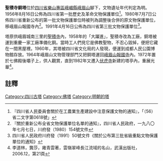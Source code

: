 {{msg:四川省文物保護單位
|名稱 = 聖積寺銅塔
|編號 = 24
|圖片 = 聖積寺華嚴銅塔.jpg
|級別 = S01
|分類 = 
|時代 = [[明代|明代]]
|地点 = [[四川省|四川省]][[樂山專區|樂山專區]][[峨嵋縣|峨嵋縣]][[峨眉山|峨眉山]]腳下
|坐標 =
|登錄 = 1956年8月16日
}}
{{msg:四川省文物保護單位
|名稱 = 聖積寺
|編號 = 調整後合併2
|圖片 = 
|級別 = S1
|分類 = 
|時代 = [[明代|明代]]
|地点 = [[四川省|四川省]][[峨嵋縣|峨嵋縣]]
|坐標 =
|登錄 = 1980年7月7日
}}
{{msg:四川省文物保護單位
|名稱 = 聖積寺銅塔
|編號 = 130
|圖片 = 
|級別 = S3
|分類 = 
|時代 = [[元代|元代]]
|地点 = [[四川省|四川省]][[峨眉山|峨眉山]][[伏虎寺|伏虎寺]]
|坐標 =
|登錄 = 1991年4月16日
}}
{{msg:四川省文物保護單位
|名稱 = 峨眉山古建築群-聖積寺銅塔
|編號 = 合并-43
|圖片 = 
|級別 = 106
|分類 = 古建筑
|時代 = 明至清
|地点 = [[四川省|四川省]][[峨眉山市|峨眉山市]]
|坐標 =
|登錄 = 2006年5月25日
}}
{{文物保护单位
|名称 = 峨眉山古建築群
|子项 = 聖積寺銅塔
|图片 = Bronze Pagoda of Shengji Temple, 2017-09-19 01.jpg
|图片大小 = 180px
|说明 = 
|所在 = [[四川省|四川省]][[峨眉山市|峨眉山市]]
|分类 = 古建筑
|时代 = 明至清
|编号 = 第六批合并第43项<br />并入第一批第133项
|登录 = 2006年5月25日
}}
'''聖積寺銅塔'''位於[[四川省|四川省]][[樂山專區|樂山專區]][[峨嵋縣|峨嵋縣]][[峨眉山|峨眉山]]腳下，文物遺址年代判定為明。1956年8月16日公佈為四川省第一批歷史及革命文物保護單位<ref>『四川省人民委員會關於在工農業生產建設中注意保護文物的通知』，「（56）省二文字第0618號」</ref>。1980年7月7日公佈四川省重新公布的第一批文物保護單位時被列為調整後合併的原文物保護單位，移峨眉山報國寺內<ref>『關於重新公布全省文物保護單位名單的通知』，四川省人民政府，一九八〇年七月七日，川府發（1980）154號文件</ref>。1991年4月16日公佈為四川省第三批文物保護單位<ref>四川省人民政府川府發（1991）50號文件《關於公布第三批省級重點文物保護單位的通知》</ref>。

塔原供峨眉城南三里的[[聖積寺|聖積寺]]內，1958年的「大躍進」，聖積寺改為工廠，銅塔被運到重慶一家工廠準備化銅。當時工人們見它是佛教聖物，不忍心毀掉，便把它藏在一間黑屋裡。1960年，其塔被四川省文化局的人發現，便運到成都人民公園博物館存放。1964年峨眉山文物管理部門又把銅塔運回[[峨眉山報國寺|峨眉山報國寺]]內。1972年置於七佛殿後壩子上，供人觀賞，直到1982年又遷入[[伏虎寺|伏虎寺]]新建的塔亭內，重展光華<ref>李道林，龔莎，雍青雲著，雲嶺翠峰長江流域的名山，武漢出版社，2006.12，第21頁</ref>。

==註釋==
{{reflist}}
{{四川全国重点文物保护单位}}
[[Category:四川古塔|Category:四川古塔]]
[[Category:佛塔|Category:佛塔]]
[[Category:明朝的塔|Category:明朝的塔]]